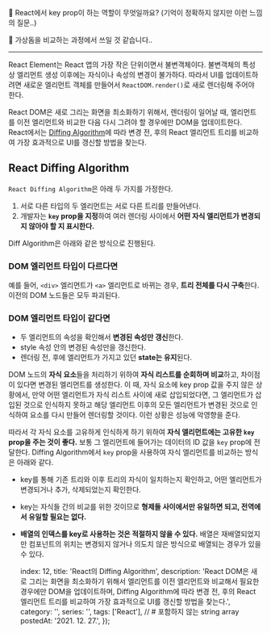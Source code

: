 
🤵 React에서 key prop이 하는 역할이 무엇일까요? (기억이 정확하지 않지만 이런 느낌의 질문..)

👩 가상돔을 비교하는 과정에서 쓰일 것 같습니다..

---

React Element는 React 앱의 가장 작은 단위이면서 불변객체이다. 불변객체의 특성 상 엘리먼트 생성 이후에는 자식이나 속성의 변경이 불가하다. 따라서 UI를 업데이트하려면 새로운 엘리먼트 객체를 만들어서 `ReactDOM.render()`로 새로 렌더링해 주어야 한다.

React DOM은 새로 그리는 화면을 최소화하기 위해서, 렌더링이 일어날 때, 엘리먼트를 이전 엘리먼트와 비교한 다음 다시 그려야 할 경우에만 DOM을 업데이트한다. React에서는 [Diffing Algorithm](https://ko.reactjs.org/docs/reconciliation.html#the-diffing-algorithm)에 따라 변경 전, 후의 React 엘리먼트 트리를 비교하여 가장 효과적으로 UI를 갱신할 방법을 찾는다.

## React Diffing Algorithm

`React Diffing Algorithm`은 아래 두 가지를 가정한다.

1. 서로 다른 타입의 두 엘리먼트는 서로 다른 트리를 만들어낸다.
2. 개발자는 **`key` prop을 지정**하여 여러 렌더링 사이에서 **어떤 자식 엘리먼트가 변경되지 않아야 할 지 표시한다.**

Diff Algorithm은 아래와 같은 방식으로 진행된다.

### DOM 엘리먼트 타입이 다르다면

예를 들어, `<div>` 엘리먼트가 `<a>` 엘리먼트로 바뀌는 경우, **트리 전체를 다시 구축**한다. 이전의 DOM 노드들은 모두 파괴된다.

### DOM 엘리먼트 타입이 같다면

- 두 엘리먼트의 속성을 확인해서 **변경된 속성만 갱신**한다.
- style 속성 안의 변경된 속성만을 갱신한다.
- 렌더링 전, 후에 엘리먼트가 가지고 있던 **state는 유지**된다.

DOM 노드의 **자식 요소**들을 처리하기 위하여 **자식 리스트를 순회하며 비교**하고, 차이점이 있다면 변경된 엘리먼트를 생성한다. 이 때, 자식 요소에 key prop 값을 주지 않은 상황에서, 만약 어떤 엘리먼트가 자식 리스트 사이에 새로 삽입되었다면, 그 엘리먼트가 삽입된 것으로 인식하지 못하고 해당 엘리먼트 이후의 모든 엘리먼트가 변경된 것으로 인식하여 요소를 다시 만들어 렌더링할 것이다. 이런 상황은 성능에 악영향을 준다.

따라서 각 자식 요소를 고유하게 인식하게 하기 위하여 **자식 엘리먼트에는 고유한 `key` prop을 주는 것이 좋다.** 보통 그 엘리먼트에 들어가는 데이터의 ID 값을 `key` prop에 전달한다. Diffing Algorithm에서 `key` prop을 사용하여 자식 엘리먼트를 비교하는 방식은 아래와 같다.

- key를 통해 기존 트리와 이후 트리의 자식이 일치하는지 확인하고, 어떤 엘리먼트가 변경되거나 추가, 삭제되었는지 확인한다.
- key는 자식들 간의 비교를 위한 것이므로 **형제들 사이에서만 유일하면 되고, 전역에서 유일할 필요는 없다.**
- **배열의 인덱스를 key로 사용하는 것은 적절하지 않을 수 있다.** 배열은 재배열되었지만 컴포넌트의 위치는 변경되지 않거나 의도치 않은 방식으로 배열되는 경우가 있을 수 있다.

    index: 12,
    title: 'React의 Diffing Algorithm',
    description: 'React DOM은 새로 그리는 화면을 최소화하기 위해서 엘리먼트를 이전 엘리먼트와 비교해서 필요한 경우에만 DOM을 업데이트하며, Diffing Algorithm에 따라 변경 전, 후의 React 엘리먼트 트리를 비교하여 가장 효과적으로 UI를 갱신할 방법을 찾는다.',
    category: '',
    series: '',
    tags: ['React'], // # 포함하지 않는 string array
    postedAt: '2021. 12. 27.',
});
